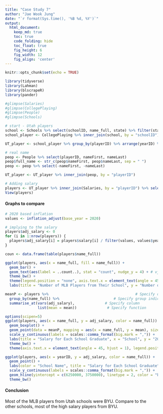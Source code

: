```yaml
---
title: "Case Study 7"
author: "Jae Wook Jung"
date: "`r format(Sys.time(), '%B %d, %Y')`"
output:
  html_document:  
    keep_md: true
    toc: true
    code_folding: hide
    toc_float: true
    fig_height: 6
    fig_width: 12
    fig_align: 'center'
---
```


```r
knitr::opts_chunk$set(echo = TRUE)
```

```r
library(tidyverse)
library(Lahman)
library(blscrapeR)
library(pander)

#glimpse(Salaries)
#glimpse(CollegePlaying)
#glimpse(People)
#glimpse(Schools)
```

```r
# start - Utah players
school <- Schools %>% select(schoolID, name_full, state) %>% filter(state == "UT")
school_player <- CollegePlaying %>% inner_join(school, by = "schoolID") %>% select(-state)

UT_player <- school_player %>% group_by(playerID) %>% arrange(yearID) %>% slice(n()) %>% select(-schoolID, -yearID) # %>% count(playerID) %>% View()

```

```r
# real name
peop <- People %>% select(playerID, nameFirst, nameLast)
peop$full_name <- str_c(peop$nameFirst, peop$nameLast, sep = " ")
peop <- peop %>% select(-nameFirst, -nameLast)

UT_player <- UT_player %>% inner_join(peop, by = "playerID")
```

```r
# Adding salary
players <- UT_player %>% inner_join(Salaries, by = "playerID") %>% select(-lgID, -teamID)
View(players)
```

#### Graphs to compare

```r
# 2020 based inflation
values <- inflation_adjust(base_year = 2020)

# implying to the salary
players$adj_salary <- 0
for (i in 1:nrow(players)) {
  players$adj_salary[i] = players$salary[i] / filter(values, values$year == players$yearID[i]) %>% pull(adj_value)
}
```

```r
coun <- data.frame(table(players$name_full))

ggplot(players, aes(x = name_full, fill = name_full)) + 
  geom_bar() +
  geom_text(aes(label = ..count..), stat = "count", nudge_y = 4) + # vjust = -0.5
  theme_bw() +
  theme(legend.position = "none", axis.text.x = element_text(angle = 45, hjust = 1)) +
  labs(title = "Number of MLB Players from Their School", y = "Number of Players", x = "School Name")

```

```r
meanP <- players %>%                                        # Specify data frame
  group_by(name_full) %>%                         # Specify group indicator
  summarise_at(vars(adj_salary),              # Specify column
               list(mean = mean))              # Specify function
```

```r
options(scipen=5)
ggplot(players, aes(x = name_full, y = adj_salary, color = name_full)) +
  geom_boxplot() +
  geom_point(data = meanP, mapping = aes(x = name_full, y = mean), size = 2.5) +
  scale_y_continuous(labels = scales::comma_format(big.mark = ",")) +
  labs(title = "Salary for Each School Graduate", x = "School", y = "2020 Inflation Adjusted Salary ($)") +
  theme_bw() +
  theme(axis.text.x = element_text(angle = 45, hjust = 1), legend.position = "none")

```

```r
ggplot(players, aes(x = yearID, y = adj_salary, color = name_full)) +
  geom_point() +
  labs(color = "School Name", title = "Salary for Each School Graduate", x = "School", y = "2020 Inflation Adjusted Salary ($)") +
  scale_y_continuous(labels = scales::comma_format(big.mark = ",")) +
  geom_hline(yintercept = c(6250000, 3750000), linetype = 2, color = "blue") +
  theme_bw()
```



#### Conclusion
Most of the MLB players from Utah schools were BYU. Compare to the other schools, most of the high salary players from BYU.